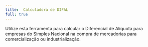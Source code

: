 ```yaml
---
title:  Calculadora de DIFAL
full: true
---
```



Utilize esta ferramenta para calcular o Diferencial de Alíquota para empresas do Simples Nacional na compra de mercadorias para comercialização ou industrialização.

<CalculadoraDifal />